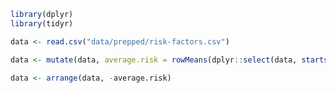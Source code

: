 ```r
library(dplyr)
library(tidyr)

data <- read.csv("data/prepped/risk-factors.csv")

data <- mutate(data, average.risk = rowMeans(dplyr::select(data, starts_with("X")), na.rm = TRUE))

data <- arrange(data, -average.risk)
```


               